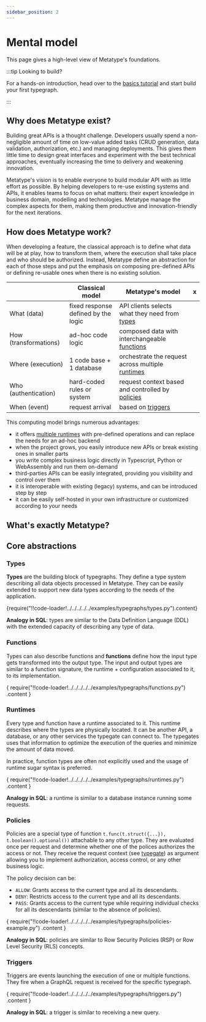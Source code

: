 ```yaml
---
sidebar_position: 2
---
```



# Mental model

This page gives a high-level view of Metatype's foundations.

:::tip Looking to build?

For a hands-on introduction, head over to the [basics tutorial](/docs/tutorials/metatype-basics) and start build your first typegraph.

:::

## Why does Metatype exist?

Building great APIs is a thought challenge. Developers usually spend a non-negligible amount of time on low-value added tasks (CRUD generation, data validation, authorization, etc.) and managing deployments. This gives them little time to design great interfaces and experiment with the best technical approaches, eventually increasing the time to delivery and weakening innovation.

Metatype's vision is to enable everyone to build modular API with as little effort as possible. By helping developers to re-use existing systems and APIs, it enables teams to focus on what matters: their expert knowledge in business domain, modelling and technologies. Metatype manage the complex aspects for them, making them productive and innovation-friendly for the next iterations.

## How does Metatype work?

When developing a feature, the classical approach is to define what data will be at play, how to transform them, where the execution shall take place and who should be authorized. Instead, Metatype define an abstraction for each of those steps and put the emphasis on composing pre-defined APIs or defining re-usable ones when there is no existing solution.

|                       | Classical model                     | Metatype's model                                                                         | x   |
| --------------------- | ----------------------------------- | ---------------------------------------------------------------------------------------- | --- |
| What (data)           | fixed response defined by the logic | API clients selects what they need from [types](/docs/concepts/mental-model#types)       |
| How (transformations) | ad-hoc code logic                   | composed data with interchangeable [functions](/docs/concepts/mental-model#functions)    |
| Where (execution)     | 1 code base + 1 database            | orchestrate the request across multiple [runtimes](/docs/concepts/mental-model#runtimes) |
| Who (authentication)  | hard-coded rules or system          | request context based and controlled by [policies](/docs/concepts/mental-model#policies) |
| When (event)          | request arrival                     | based on [triggers](/docs/concepts/mental-model#triggers)                                |

This computing model brings numerous advantages:

- it offers [multiple runtimes](/docs/reference/runtimes) with pre-defined operations and can replace the needs for an ad-hoc backend
- when the project grows, you easily introduce new APIs or break existing ones in smaller parts
- you write complex business logic directly in Typescript, Python or WebAssembly and run them on-demand
- third-parties APIs can be easily integrated, providing you visibility and control over them
- it is interoperable with existing (legacy) systems, and can be introduced step by step
- it can be easily self-hosted in your own infrastructure or customized according to your needs

## What's exactly Metatype?

<Intro />

## Core abstractions

### Types

**Types** are the building block of typegraphs. They define a type system describing all data objects processed in Metatype. They can be easily extended to support new data types according to the needs of the application.

<CodeBlock language="python">
  {require("!!code-loader!../../../../../examples/typegraphs/types.py").content}
</CodeBlock>

**Analogy in SQL**: types are similar to the Data Definition Language (DDL) with the extended capacity of describing any type of data.

### Functions

Types can also describe functions and **functions** define how the input type gets transformed into the output type. The input and output types are similar to a function signature, the runtime + configuration associated to it, to its implementation.

<CodeBlock language="python">
  {
    require("!!code-loader!../../../../../examples/typegraphs/functions.py")
      .content
  }
</CodeBlock>

### Runtimes

Every type and function have a runtime associated to it. This runtime describes where the types are physically located. It can be another API, a database, or any other services the typegate can connect to. The typegates uses that information to optimize the execution of the queries and minimize the amount of data moved.

In practice, function types are often not explicitly used and the usage of runtime sugar syntax is preferred.

<CodeBlock language="python">
  {
    require("!!code-loader!../../../../../examples/typegraphs/runtimes.py")
      .content
  }
</CodeBlock>

**Analogy in SQL**: a runtime is similar to a database instance running some requests.

### Policies

Policies are a special type of function `t.func(t.struct({...}), t.boolean().optional())` attachable to any other type. They are evaluated once per request and determine whether one of the polices authorizes the access or not. They receive the request context (see [typegate](/docs/reference/typegate)) as argument allowing you to implement authorization, access control, or any other business logic.

The policy decision can be:

- `ALLOW`: Grants access to the current type and all its descendants.
- `DENY`: Restricts access to the current type and all its descendants.
- `PASS`: Grants access to the current type while requiring individual checks for all its descendants (similar to the absence of policies).

<CodeBlock language="python">
  {
    require("!!code-loader!../../../../../examples/typegraphs/policies-example.py")
      .content
  }
</CodeBlock>

**Analogy in SQL**: policies are similar to Row Security Policies (RSP) or Row Level Security (RLS) concepts.

### Triggers

Triggers are events launching the execution of one or multiple functions. They fire when a GraphQL request is received for the specific typegraph.

<CodeBlock language="python">
  {
    require("!!code-loader!../../../../../examples/typegraphs/triggers.py")
      .content
  }
</CodeBlock>

**Analogy in SQL**: a trigger is similar to receiving a new query.
